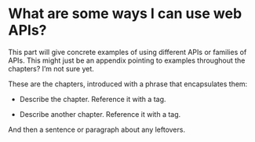 # What are some ways I can use web APIs? {#sec-use-cases .unnumbered}

This part will give concrete examples of using different APIs or families of APIs.
This might just be an appendix pointing to examples throughout the chapters? 
I'm not sure yet.

These are the chapters, introduced with a phrase that encapsulates them:

-   Describe the chapter. Reference it with a tag.

-   Describe another chapter. Reference it with a tag.

And then a sentence or paragraph about any leftovers.
